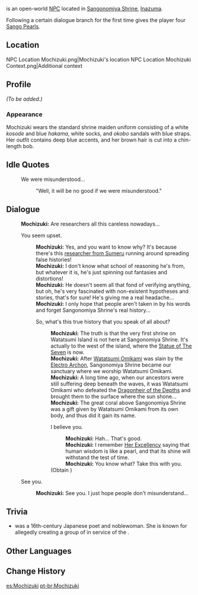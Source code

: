 {{Meta
<!-- REMOVE THIS TEMPLATE AFTER ADDING MISSING INFO -->
|missing_NPC_profile  = yes
}}
{{Character Infobox
|type             = Open-World NPC
|image            = NPC Mochizuki.png
|realname         = 
|region           = Inazuma
|location         = Inazuma
|affiliation      = Sangonomiya Shrine
|title            = Shrine Maiden
|voiceEN          = 
|voiceCN          = 
|voiceJP          = 
|dialoguereward   = {{Card|Sango Pearl|4}}
}}
{{Lang|'''Mochizuki'''|ja=望月|ja_rm=Mochidzuki}} is an open-world [[NPC]] located in [[Sangonomiya Shrine]], [[Inazuma]].

Following a certain dialogue branch for the first time gives the player four [[Sango Pearl]]s.

==Location==
<gallery>
NPC Location Mochizuki.png|Mochizuki's location
NPC Location Mochizuki Context.png|Additional context
</gallery>

==Profile==
<!-- detailed story/lore information goes here -->
''(To be added.)''

===Appearance===
Mochizuki wears the standard shrine maiden uniform consisting of a white ''kosode'' and blue ''hakama'', white socks, and ''okobo'' sandals with blue straps. Her outfit contains deep blue accents, and her brown hair is cut into a chin-length bob.

==Idle Quotes==
{{Dialogue Start}}
:{{DIcon|Idle}} We were misunderstood...
::{{A|VO Mochizuki 01.ogg}} "Well, it will be no good if we were misunderstood."
{{Dialogue End}}

==Dialogue==
{{Dialogue Start}}
:'''Mochizuki:''' Are researchers all this careless nowadays...
:{{DIcon}} You seem upset.
::'''Mochizuki:''' Yes, and you want to know why? It's because there's this [[Kaushik|researcher from Sumeru]] running around spreading false histories!
::'''Mochizuki:''' I don't know what school of reasoning he's from, but whatever it is, he's just spinning out fantasies and distortions!
::'''Mochizuki:''' He doesn't seem all that fond of verifying anything, but oh, he's very fascinated with non-existent hypotheses and stories, that's for sure! He's giving me a real headache...
::'''Mochizuki:''' I only hope that people aren't taken in by his words and forget Sangonomiya Shrine's real history...
::{{DIcon}} So, what's this true history that you speak of all about?
:::'''Mochizuki:''' The truth is that the very first shrine on Watatsumi Island is not here at Sangonomiya Shrine. It's actually to the west of the island, where the [[Statue of The Seven]] is now.
:::'''Mochizuki:''' After [[Orobashi|Watatsumi Omikami]] was slain by the [[Ei|Electro Archon]], Sangonomiya Shrine became our sanctuary where we worship Watatsumi Omikami.
:::'''Mochizuki:''' A long time ago, when our ancestors were still suffering deep beneath the waves, it was Watatsumi Omikami who defeated the [[Bathysmal Vishap|Dragonheir of the Depths]] and brought them to the surface where the sun shone...
:::'''Mochizuki:''' The great coral above Sangonomiya Shrine was a gift given by Watatsumi Omikami from its own body, and thus did it gain its name.
:::{{DIcon|Reward}} I believe you.
::::'''Mochizuki:''' Hah... That's good.
::::'''Mochizuki:''' I remember [[Sangonomiya Kokomi|Her Excellency]] saying that human wisdom is like a pearl, and that its shine will withstand the test of time.
::::'''Mochizuki:''' You know what? Take this with you.
:::;(Obtain {{Item|Sango Pearl|20|x=4}})
:{{DIcon}} See you.
::'''Mochizuki:''' See you. I just hope people don't misunderstand...
{{Dialogue End}}

==Trivia==

* {{Lang|{{w|Mochizuki Chiyome}}|ja=望月 千代女|ja_rm=Mochidzuki Chiyome}} was a 16th-century Japanese poet and noblewoman. She is known for allegedly creating a group of {{W|Kunoichi|kunoichi}} in service of the {{W|Takeda clan}}.

==Other Languages==
{{Other Languages
|default_hidden = 1
|en      = Mochizuki
|zhs     = 望月
|zhs_rm  = Wàngyuè
|zht     = 望月
|zht_rm  = Wàngyuè
|ja      = 望月
|ja_rm   = Mochidzuki
|ko      = 모치즈키
|es      = Mochizuki
|fr      = Mochizuki
|ru      = Мотидзуки
|th      = Mochizuki
|vi      = Mochizuki
|de      = Mochizuki
|id      = Mochizuki
|pt      = Mochizuki
|tr      = Mochizuki
|it      = Mochizuki
}}

==Change History==
{{Change History|2.1}}

[[es:Mochizuki]]
[[pt-br:Mochizuki]]